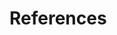 <!-- `r if (knitr::is_html_output()) ' -->
<!-- # References {-} -->
<!-- '` -->

# References
<div id="refs"></div>